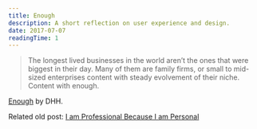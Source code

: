 ```yaml
---
title: Enough
description: A short reflection on user experience and design.
date: 2017-07-07
readingTime: 1
---
```


> The longest lived businesses in the world aren’t the ones that were biggest in their day. Many of them are family firms, or small to mid-sized enterprises content with steady evolvement of their niche. Content with enough.

<a href="https://m.signalvnoise.com/enough-1d48019c7335" target="_blank">Enough</a> by DHH.

Related old post: [I am Professional Because I am Personal](https://antonsten.com/i-am-professional-because-i-am-personal/)